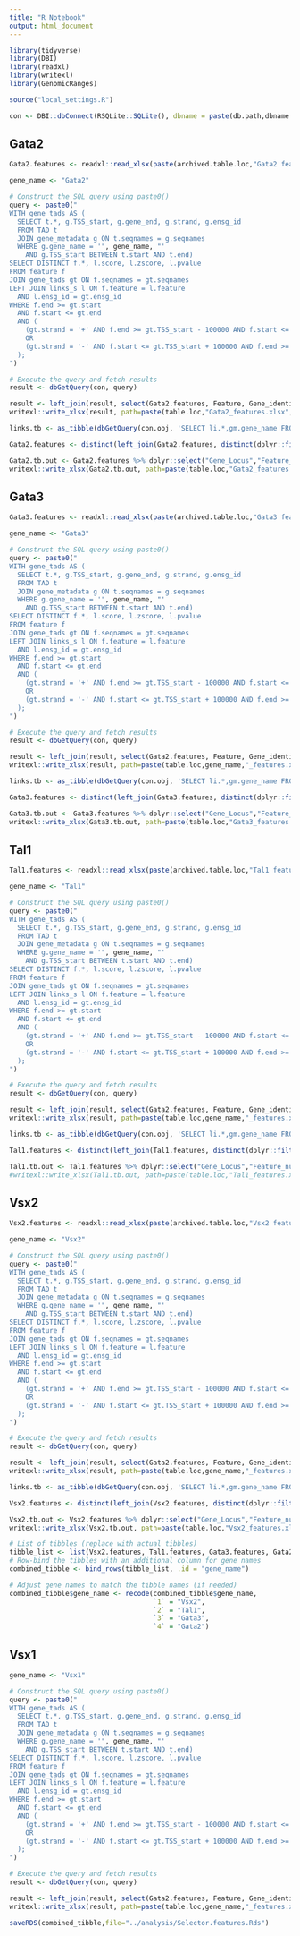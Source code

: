 ```yaml
---
title: "R Notebook"
output: html_document
---
```


```r
library(tidyverse)
library(DBI)
library(readxl)
library(writexl)
library(GenomicRanges)

source("local_settings.R")
```

```r
con <- DBI::dbConnect(RSQLite::SQLite(), dbname = paste(db.path,dbname.rV2,sep=""))
```

## Gata2

```r
Gata2.features <- readxl::read_xlsx(paste(archived.table.loc,"Gata2 feature summary_new.xlsx",sep=""), sheet = "Sheet1")
```

```r
gene_name <- "Gata2"

# Construct the SQL query using paste0()
query <- paste0("
WITH gene_tads AS (
  SELECT t.*, g.TSS_start, g.gene_end, g.strand, g.ensg_id
  FROM TAD t
  JOIN gene_metadata g ON t.seqnames = g.seqnames
  WHERE g.gene_name = '", gene_name, "'
    AND g.TSS_start BETWEEN t.start AND t.end)
SELECT DISTINCT f.*, l.score, l.zscore, l.pvalue
FROM feature f
JOIN gene_tads gt ON f.seqnames = gt.seqnames
LEFT JOIN links_s l ON f.feature = l.feature
  AND l.ensg_id = gt.ensg_id
WHERE f.end >= gt.start
  AND f.start <= gt.end
  AND (
    (gt.strand = '+' AND f.end >= gt.TSS_start - 100000 AND f.start <= gt.gene_end + 100000)
    OR
    (gt.strand = '-' AND f.start <= gt.TSS_start + 100000 AND f.end >= gt.gene_end - 100000)
  );
")

# Execute the query and fetch results
result <- dbGetQuery(con, query)

result <- left_join(result, select(Gata2.features, Feature, Gene_identity, Comment, Ref), by=c("feature"="Feature"))
writexl::write_xlsx(result, path=paste(table.loc,"Gata2_features.xlsx",sep=""))
```

```r
links.tb <- as_tibble(dbGetQuery(con.obj, 'SELECT li.*,gm.gene_name FROM links as li, gene_metadata as gm WHERE gm.ensg_id=li.ensg_id'))
```

```r
Gata2.features <- distinct(left_join(Gata2.features, distinct(dplyr::filter(links.tb, gene_name=="Gata2")), by=c("Feature"="feature")))
```

```r
Gata2.tb.out <- Gata2.features %>% dplyr::select("Gene_Locus","Feature_number","Feature","kb from TSS","length bp","score","zscore", "pvalue","Gene_identity","Comment","Ref")
writexl::write_xlsx(Gata2.tb.out, path=paste(table.loc,"Gata2_features.xlsx",sep=""))
```

## Gata3

```r
Gata3.features <- readxl::read_xlsx(paste(archived.table.loc,"Gata3 feature summary_new.xlsx",sep=""), sheet = "Sheet1")
```

```r
gene_name <- "Gata3"

# Construct the SQL query using paste0()
query <- paste0("
WITH gene_tads AS (
  SELECT t.*, g.TSS_start, g.gene_end, g.strand, g.ensg_id
  FROM TAD t
  JOIN gene_metadata g ON t.seqnames = g.seqnames
  WHERE g.gene_name = '", gene_name, "'
    AND g.TSS_start BETWEEN t.start AND t.end)
SELECT DISTINCT f.*, l.score, l.zscore, l.pvalue
FROM feature f
JOIN gene_tads gt ON f.seqnames = gt.seqnames
LEFT JOIN links_s l ON f.feature = l.feature
  AND l.ensg_id = gt.ensg_id
WHERE f.end >= gt.start
  AND f.start <= gt.end
  AND (
    (gt.strand = '+' AND f.end >= gt.TSS_start - 100000 AND f.start <= gt.gene_end + 100000)
    OR
    (gt.strand = '-' AND f.start <= gt.TSS_start + 100000 AND f.end >= gt.gene_end - 100000)
  );
")

# Execute the query and fetch results
result <- dbGetQuery(con, query)

result <- left_join(result, select(Gata2.features, Feature, Gene_identity, Comment, Ref), by=c("feature"="Feature"))
writexl::write_xlsx(result, path=paste(table.loc,gene_name,"_features.xlsx",sep=""))
```


```r
links.tb <- as_tibble(dbGetQuery(con.obj, 'SELECT li.*,gm.gene_name FROM links as li, gene_metadata as gm WHERE gm.ensg_id=li.ensg_id'))
```

```r
Gata3.features <- distinct(left_join(Gata3.features, distinct(dplyr::filter(links.tb, gene_name=="Gata3")), by=c("Feature"="feature")))
```

```r
Gata3.tb.out <- Gata3.features %>% dplyr::select("Gene_Locus","Feature_number","Feature","kb from TSS","length bp","score","zscore", "pvalue","Gene_identity")
writexl::write_xlsx(Gata3.tb.out, path=paste(table.loc,"Gata3_features.xlsx",sep=""))
```

## Tal1

```r
Tal1.features <- readxl::read_xlsx(paste(archived.table.loc,"Tal1 feature summary_new_2.xlsx",sep=""), sheet = "Sheet1")
```

```r
gene_name <- "Tal1"

# Construct the SQL query using paste0()
query <- paste0("
WITH gene_tads AS (
  SELECT t.*, g.TSS_start, g.gene_end, g.strand, g.ensg_id
  FROM TAD t
  JOIN gene_metadata g ON t.seqnames = g.seqnames
  WHERE g.gene_name = '", gene_name, "'
    AND g.TSS_start BETWEEN t.start AND t.end)
SELECT DISTINCT f.*, l.score, l.zscore, l.pvalue
FROM feature f
JOIN gene_tads gt ON f.seqnames = gt.seqnames
LEFT JOIN links_s l ON f.feature = l.feature
  AND l.ensg_id = gt.ensg_id
WHERE f.end >= gt.start
  AND f.start <= gt.end
  AND (
    (gt.strand = '+' AND f.end >= gt.TSS_start - 100000 AND f.start <= gt.gene_end + 100000)
    OR
    (gt.strand = '-' AND f.start <= gt.TSS_start + 100000 AND f.end >= gt.gene_end - 100000)
  );
")

# Execute the query and fetch results
result <- dbGetQuery(con, query)

result <- left_join(result, select(Gata2.features, Feature, Gene_identity, Comment, Ref), by=c("feature"="Feature"))
writexl::write_xlsx(result, path=paste(table.loc,gene_name,"_features.xlsx",sep=""))
```

```r
links.tb <- as_tibble(dbGetQuery(con.obj, 'SELECT li.*,gm.gene_name FROM links as li, gene_metadata as gm WHERE gm.ensg_id=li.ensg_id'))
```

```r
Tal1.features <- distinct(left_join(Tal1.features, distinct(dplyr::filter(links.tb, gene_name=="Tal1")), by=c("Feature"="feature")))
```

```r
Tal1.tb.out <- Tal1.features %>% dplyr::select("Gene_Locus","Feature_number","Feature","kb from TSS","length bp","score","zscore", "pvalue","Gene_identity")
#writexl::write_xlsx(Tal1.tb.out, path=paste(table.loc,"Tal1_features.xlsx",sep=""))
```

## Vsx2

```r
Vsx2.features <- readxl::read_xlsx(paste(archived.table.loc,"Vsx2 feature summary_new.xlsx",sep=""), sheet = "Sheet1")
```

```r
gene_name <- "Vsx2"

# Construct the SQL query using paste0()
query <- paste0("
WITH gene_tads AS (
  SELECT t.*, g.TSS_start, g.gene_end, g.strand, g.ensg_id
  FROM TAD t
  JOIN gene_metadata g ON t.seqnames = g.seqnames
  WHERE g.gene_name = '", gene_name, "'
    AND g.TSS_start BETWEEN t.start AND t.end)
SELECT DISTINCT f.*, l.score, l.zscore, l.pvalue
FROM feature f
JOIN gene_tads gt ON f.seqnames = gt.seqnames
LEFT JOIN links_s l ON f.feature = l.feature
  AND l.ensg_id = gt.ensg_id
WHERE f.end >= gt.start
  AND f.start <= gt.end
  AND (
    (gt.strand = '+' AND f.end >= gt.TSS_start - 100000 AND f.start <= gt.gene_end + 100000)
    OR
    (gt.strand = '-' AND f.start <= gt.TSS_start + 100000 AND f.end >= gt.gene_end - 100000)
  );
")

# Execute the query and fetch results
result <- dbGetQuery(con, query)

result <- left_join(result, select(Gata2.features, Feature, Gene_identity, Comment, Ref), by=c("feature"="Feature"))
writexl::write_xlsx(result, path=paste(table.loc,gene_name,"_features.xlsx",sep=""))
```

```r
links.tb <- as_tibble(dbGetQuery(con.obj, 'SELECT li.*,gm.gene_name FROM links as li, gene_metadata as gm WHERE gm.ensg_id=li.ensg_id'))
```

```r
Vsx2.features <- distinct(left_join(Vsx2.features, distinct(dplyr::filter(links.tb, gene_name=="Vsx2")), by=c("Feature"="feature")))
```

```r
Vsx2.tb.out <- Vsx2.features %>% dplyr::select("Gene_Locus","Feature_number","Feature","kb from TSS","length bp","score","zscore", "pvalue","Gene_identity","Comment","Ref")
writexl::write_xlsx(Vsx2.tb.out, path=paste(table.loc,"Vsx2_features.xlsx",sep=""))
```

```r
# List of tibbles (replace with actual tibbles)
tibble_list <- list(Vsx2.features, Tal1.features, Gata3.features, Gata2.features)
# Row-bind the tibbles with an additional column for gene names
combined_tibble <- bind_rows(tibble_list, .id = "gene_name")

# Adjust gene names to match the tibble names (if needed)
combined_tibble$gene_name <- recode(combined_tibble$gene_name,
                                    `1` = "Vsx2",
                                    `2` = "Tal1",
                                    `3` = "Gata3",
                                    `4` = "Gata2")

```

## Vsx1

```r
gene_name <- "Vsx1"

# Construct the SQL query using paste0()
query <- paste0("
WITH gene_tads AS (
  SELECT t.*, g.TSS_start, g.gene_end, g.strand, g.ensg_id
  FROM TAD t
  JOIN gene_metadata g ON t.seqnames = g.seqnames
  WHERE g.gene_name = '", gene_name, "'
    AND g.TSS_start BETWEEN t.start AND t.end)
SELECT DISTINCT f.*, l.score, l.zscore, l.pvalue
FROM feature f
JOIN gene_tads gt ON f.seqnames = gt.seqnames
LEFT JOIN links_s l ON f.feature = l.feature
  AND l.ensg_id = gt.ensg_id
WHERE f.end >= gt.start
  AND f.start <= gt.end
  AND (
    (gt.strand = '+' AND f.end >= gt.TSS_start - 100000 AND f.start <= gt.gene_end + 100000)
    OR
    (gt.strand = '-' AND f.start <= gt.TSS_start + 100000 AND f.end >= gt.gene_end - 100000)
  );
")

# Execute the query and fetch results
result <- dbGetQuery(con, query)

result <- left_join(result, select(Gata2.features, Feature, Gene_identity, Comment, Ref), by=c("feature"="Feature"))
writexl::write_xlsx(result, path=paste(table.loc,gene_name,"_features.xlsx",sep=""))
```

```r
saveRDS(combined_tibble,file="../analysis/Selector.features.Rds")
```

